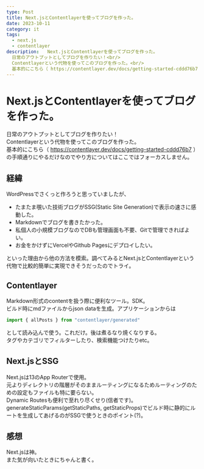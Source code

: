 ```yaml
---
type: Post
title: Next.jsとContentlayerを使ってブログを作った。
date: 2023-10-11
category: it
tags:
  - next.js
  - contentlayer
description:   Next.jsとContentlayerを使ってブログを作った。
  日常のアウトプットとしてブログを作りたい！<br/>
  Contentlayerという代物を使ってこのブログを作った。<br/>
  基本的にこちら（ https://contentlayer.dev/docs/getting-started-cddd76b7 ）の手順通りにやるだけなのでやり方についてはここではフォーカスしません。
---
```


# Next.jsとContentlayerを使ってブログを作った。
日常のアウトプットとしてブログを作りたい！<br/>
Contentlayerという代物を使ってこのブログを作った。<br/>
基本的にこちら（ https://contentlayer.dev/docs/getting-started-cddd76b7 ）の手順通りにやるだけなのでやり方についてはここではフォーカスしません。

## 経緯
WordPressでさくっと作ろうと思っていましたが、
* たまたま覗いた技術ブログがSSG(Static Site Generation)で表示の速さに感動した。
* Markdownでブログを書きたかった。
* 私個人の小規模ブログなのでDBも管理画面も不要、Gitで管理できればよい。
* お金をかけずにVercelやGithub Pagesにデプロイしたい。

といった理由から他の方法を模索。調べてみるとNext.jsとContentlayerという代物で比較的簡単に実現できそうだったのでトライ。

## Contentlayer
Markdown形式のcontentを扱う際に便利なツール。SDK。<br/>
ビルド時にmdファイルからjson dataを生成。アプリケーションからは

```js
import { allPosts } from "contentlayer/generated"
```

として読み込んで使う。これだけ。後は煮るなり焼くなりする。<br/>
タグやカテゴリでフィルターしたり、検索機能つけたりetc。

## Next.jsとSSG
Next.jsは13のApp Routerで使用。<br/>
元よりディレクトリの階層がそのままルーティングになるためルーティングのための設定もファイルも特に要らない。<br/>
Dynamic Routesも便利で至れり尽くせり(信者です)。<br/>
generateStaticParams(getStaticPaths, getStaticProps)でビルド時に静的にルートを生成してあげるのがSSGで使うときのポイント(?)。

## 感想
Next.jsは神。<br/>
また気が向いたときにちゃんと書く。
